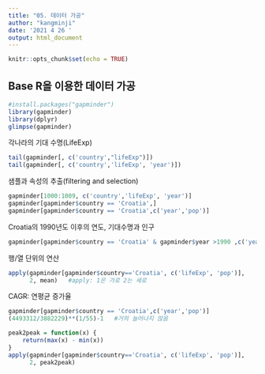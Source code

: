 ---
title: "05. 데이터 가공"
author: "kangminji"
date: '2021 4 26 '
output: html_document
---

```{r setup, include=FALSE}
knitr::opts_chunk$set(echo = TRUE)
```

## Base R을 이용한 데이터 가공
```{r}
#install.packages("gapminder")
library(gapminder)
library(dplyr)
glimpse(gapminder)
```
각나라의 기대 수명(LifeExp)
```{r}
tail(gapminder[, c('country',"lifeExp")])
tail(gapminder[, c('country','lifeExp', 'year')])
```
샘플과 속성의 추출(filtering and selection)
```{r}
gapminder[1000:1009, c('country','lifeExp', 'year')]
gapminder[gapminder$country == 'Croatia',]
gapminder[gapminder$country == 'Croatia',c('year','pop')]
```

Croatia의 1990년도 이후의 연도, 기대수명과 인구
```{r}
gapminder[gapminder$country == 'Croatia' & gapminder$year >1990 ,c('year','lifeExp','pop')]
```
행/열 단위의 연산
```{r}
apply(gapminder[gapminder$country=='Croatia', c('lifeExp', 'pop')], 
      2, mean)   #apply: 1은 가로 2는 세로
```
CAGR: 연평균 증가율 
```{r}
gapminder[gapminder$country == 'Croatia',c('year','pop')]
(4493312/3882229)**(1/55)-1   #거의 늘어나지 않음

peak2peak = function(x) {
    return(max(x) - min(x))
}
apply(gapminder[gapminder$country=='Croatia', c('lifeExp', 'pop')], 
      2, peak2peak)
```





